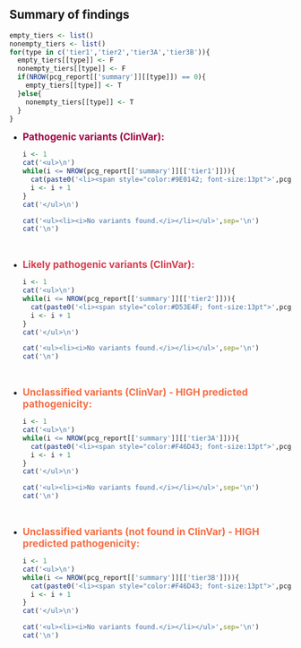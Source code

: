 
## Summary of findings



```r

empty_tiers <- list()
nonempty_tiers <- list()
for(type in c('tier1','tier2','tier3A','tier3B')){
  empty_tiers[[type]] <- F    
  nonempty_tiers[[type]] <- F
  if(NROW(pcg_report[['summary']][[type]]) == 0){
    empty_tiers[[type]] <- T
  }else{
    nonempty_tiers[[type]] <- T
  }
}

```

<ul><li><span style="color:#9E0142; font-size:13pt"><b>Pathogenic variants (ClinVar):</b></span></li>
```r

i <- 1
cat('<ul>\n')
while(i <= NROW(pcg_report[['summary']][['tier1']])){
  cat(paste0('<li><span style="color:#9E0142; font-size:13pt">',pcg_report[['summary']][['tier1']][i,]$CLINVAR_PHENOTYPE,'</span> - ',pcg_report[['summary']][['tier1']][i,]$VARIANTS),'</li>\n')
  i <- i + 1
}
cat('</ul>\n')
```

```r
cat('<ul><li><i>No variants found.</i></li></ul>',sep='\n')
cat('\n')
```
</ul>

<br>

<ul><li><span style="color:#D53E4F; font-size:13pt"><b>Likely pathogenic variants (ClinVar):</b></span></li>
```r

i <- 1
cat('<ul>\n')
while(i <= NROW(pcg_report[['summary']][['tier2']])){
  cat(paste0('<li><span style="color:#D53E4F; font-size:13pt">',pcg_report[['summary']][['tier2']][i,]$CLINVAR_PHENOTYPE,'</span> - ',pcg_report[['summary']][['tier2']][i,]$VARIANTS),'</li>\n')
  i <- i + 1
}
cat('</ul>\n')

```

```r
cat('<ul><li><i>No variants found.</i></li></ul>',sep='\n')
cat('\n')
```
</ul>

<br>

<ul><li><span style="color:#F46D43; font-size:13pt"><b>Unclassified variants (ClinVar) - HIGH predicted pathogenicity:</b></span></li> 
```r

i <- 1
cat('<ul>\n')
while(i <= NROW(pcg_report[['summary']][['tier3A']])){
  cat(paste0('<li><span style="color:#F46D43; font-size:13pt">',pcg_report[['summary']][['tier3A']][i,]$CLINVAR_PHENOTYPE,'</span> - ',pcg_report[['summary']][['tier3A']][i,]$VARIANTS),'</li>\n')
  i <- i + 1
}
cat('</ul>\n')

```

```r
cat('<ul><li><i>No variants found.</i></li></ul>',sep='\n')
cat('\n')
```
</ul>

<br>

<ul><li><span style="color:#F46D43; font-size:13pt"><b>Unclassified variants (not found in ClinVar) - HIGH predicted pathogenicity:</b></span></li> 
```r

i <- 1
cat('<ul>\n')
while(i <= NROW(pcg_report[['summary']][['tier3B']])){
  cat(paste0('<li><span style="color:#F46D43; font-size:13pt">',pcg_report[['summary']][['tier3B']][i,]$MUTATION,'</span></li>\n'))
  i <- i + 1
}
cat('</ul>\n')

```

```r
cat('<ul><li><i>No variants found.</i></li></ul>',sep='\n')
cat('\n')
```
</ul>
<br>
